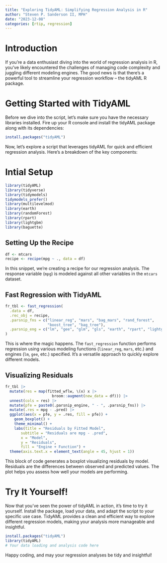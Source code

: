 ```yaml
---
title: "Exploring TidyAML: Simplifying Regression Analysis in R"
author: "Steven P. Sanderson II, MPH"
date: "2023-12-08"
categories: [rtip, regression]
---
```


# Introduction

If you're a data enthusiast diving into the world of regression analysis in R, you've likely encountered the challenges of managing code complexity and juggling different modeling engines. The good news is that there's a powerful tool to streamline your regression workflow – the tidyAML R package.

# Getting Started with TidyAML

Before we dive into the script, let's make sure you have the necessary libraries installed. Fire up your R console and install the tidyAML package along with its dependencies:

```R
install.packages("tidyAML")
```

Now, let's explore a script that leverages tidyAML for quick and efficient regression analysis. Here's a breakdown of the key components:

# Intial Setup

```r
library(tidyAML)
library(tidyverse)
library(tidymodels)
tidymodels_prefer()
library(multilevelmod)
library(earth)
library(randomForest)
library(rpart)
library(lightgbm)
library(baguette)
```

## Setting Up the Recipe

```r
df <- mtcars
recipe <- recipe(mpg ~ ., data = df)
```

In this snippet, we're creating a recipe for our regression analysis. The response variable (`mpg`) is modeled against all other variables in the `mtcars` dataset.

## Fast Regression with TidyAML

```r
fr_tbl <- fast_regression(
  .data = df,
  .rec_obj = recipe,
  .parsnip_fns = c("linear_reg", "mars", "bag_mars", "rand_forest",
                   "boost_tree", "bag_tree"),
  .parsnip_eng = c("lm", "gee", "glm", "gls", "earth", "rpart", "lightgbm")
)
```

This is where the magic happens. The `fast_regression` function performs regression using various modeling functions (`linear_reg`, `mars`, etc.) and engines (`lm`, `gee`, etc.) specified. It's a versatile approach to quickly explore different models.

## Visualizing Residuals

```r
fr_tbl |>
  mutate(res = map(fitted_wflw, \(x) x |> 
                     broom::augment(new_data = df))) |>
  unnest(cols = res) |>
  mutate(pfe = paste0(.parsnip_engine, " - ", .parsnip_fns)) |>
  mutate(.res = mpg - .pred) |>
  ggplot(aes(x = pfe, y = .res, fill = pfe)) +
    geom_boxplot() +
    theme_minimal() +
    labs(title = "Residuals by Fitted Model",
       subtitle = "Residuals are mpg - .pred",
       x = "Model",
       y = "Residuals",
       fill = "Engine + Function") +
  theme(axis.text.x = element_text(angle = 45, hjust = 1))
```

This block of code generates a boxplot visualizing residuals by model. Residuals are the differences between observed and predicted values. The plot helps you assess how well your models are performing.

# Try It Yourself!

Now that you've seen the power of tidyAML in action, it's time to try it yourself. Install the package, load your data, and adapt the script to your specific use case. TidyAML provides a clean and efficient way to explore different regression models, making your analysis more manageable and insightful.

```R
install.packages("tidyAML")
library(tidyAML)
# Your data loading and analysis code here
```

Happy coding, and may your regression analyses be tidy and insightful!